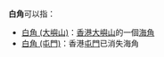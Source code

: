 '''白角'''可以指：
*[[白角_(大嶼山)|白角 (大嶼山)]]：[[香港|香港]][[大嶼山|大嶼山]]的一個[[海角|海角]]
*[[白角_(屯門)|白角 (屯門)]]：香港[[屯門|屯門]]已消失海角
{{消歧義|W|cat=二字消歧義}}